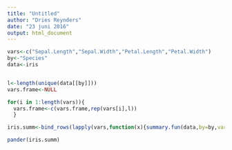 ```yaml
---
title: "Untitled"
author: "Dries Reynders"
date: "23 juni 2016"
output: html_document
---
```




```r

vars<-c("Sepal.Length","Sepal.Width","Petal.Length","Petal.Width")
by<-"Species"
data<-iris


l<-length(unique(data[[by]]))
vars.frame<-NULL

for(i in 1:length(vars)){
  vars.frame<-c(vars.frame,rep(vars[i],l))
  }

iris.summ<-bind_rows(lapply(vars,function(x){summary.fun(data,by=by,var=x)}))%>%bind_cols(data.frame(vars.frame),.)%>%rename(Variable=vars.frame)

pander(iris.summ)

```

